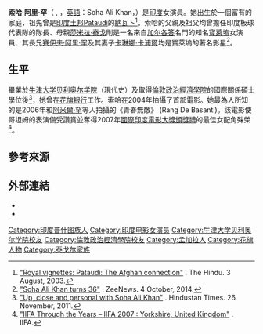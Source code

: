 {{艺人
| 姓名     = 索哈·阿里·罕
| 類型     = 女演員
| 圖片     = Soha Ali Khan at Jaypore store launch in Bandra.jpg
| 圖片尺寸 = 250px
| 綽號     = 
| 國籍     = {{IND}}
| birthname = Soha Ali Khan Pataudi
| 出生日期 = {{birth date and age|1978|10|4}}
| 出生地點 = {{IND}}[[新德里|新德里]]
| 職業     = [[演員|演員]]
| 語言     = 
| 教育程度 = [[牛津大学|牛津大学]]<br>[[倫敦政治經濟學院|倫敦政治經濟學院]]
| 宗教信仰 = 
| 配偶     = {{marriage|Kunal Khemu|2015}}
| 伴侶     = 
| 兒女     = Inaaya Naumi Kemmu
| 父母     = Mansoor Ali Khan Pataudi<br>[[莎米拉·泰戈|莎米拉·泰戈]]
| 亲属     = 
| 出道作   = 
| 出道日期 = 
| 代表作   =  
| 活躍年代 = 2004年至今
| 網站     = 
| IMDb    = 1675786
| 現任成員 = 
| 過往成員 = 
}}

'''索哈·阿里·罕'''（ {{lang-bn|সোহা আলি খান}}, {{lang-ur|سوہا علی خان}}，[[英語|英語]]：Soha Ali Khan，{{bd|1978年|10月4日|catIdx=Khan, Soha Ali}}）是[[印度|印度]]女演員。她出生於一個富有的家庭，祖先曾是[[印度土邦|印度土邦]]Pataudi的[[納瓦卜|納瓦卜]]<ref>[http://www.thehindu.com/thehindu/mag/2003/08/03/stories/2003080300740800.htm "Royal vignettes: Pataudi: The Afghan connection"] {{Wayback|url=http://www.thehindu.com/thehindu/mag/2003/08/03/stories/2003080300740800.htm |date=20100517061235 }}. The Hindu. 3 August, 2003.</ref>。索哈的父親及祖父均曾擔任印度板球代表隊的隊長、母親[[莎米拉·泰戈|莎米拉·泰戈]]則是一名來自[[加尔各答|加尔各答]]名門的知名[[寶萊塢|寶萊塢]]女演員、其長兄[[賽伊夫·阿里·罕|賽伊夫·阿里·罕]]及其妻子[[卡琳娜·卡浦爾|卡琳娜·卡浦爾]]均是寶萊塢的著名影星<ref>[http://zeenews.india.com/entertainment/celebrity/soha-ali-khan-turns-36_1479830.html "Soha Ali Khan turns 36"] {{Wayback|url=http://zeenews.india.com/entertainment/celebrity/soha-ali-khan-turns-36_1479830.html |date=20200918072329 }}. ZeeNews. 4 October, 2014.</ref>。

==生平==
畢業於[[牛津大学贝利奥尔学院|牛津大学贝利奥尔学院]]（現代史）及取得[[倫敦政治經濟學院|倫敦政治經濟學院]]的國際關係碩士學位後<ref>[http://www.hindustantimes.com/Entertainment/Bollywood/Up-close-and-personal-with-Soha-Ali-Khan/Article1-774410.aspx "Up, close and personal with Soha Ali Khan"] {{webarchive|url=https://web.archive.org/web/20120205054834/http://www.hindustantimes.com/Entertainment/Bollywood/Up-close-and-personal-with-Soha-Ali-Khan/Article1-774410.aspx |date=2012-02-05 }}. Hindustan Times. 26 November, 2011.</ref>，她曾在[[花旗银行|花旗银行]]工作。索哈在2004年拍攝了首部電影。她最為人所知的是2006年和[[阿米爾·罕|阿米爾·罕]]等人拍攝的《青春無敵》   (Rang De Basanti)。該電影使哥坦姆的表演備受讚賞並奪得2007年[[國際印度電影大獎頒獎禮|國際印度電影大獎頒獎禮]]的最佳女配角殊榮<ref>[http://iifa.com/iifa-years/iifa-years-2007/ "IIFA Through the Years – IIFA 2007 : Yorkshire, United Kingdom"] {{Wayback|url=http://iifa.com/iifa-years/iifa-years-2007/ |date=20141026142142 }}. IIFA.</ref>。

== 參考來源 ==
<references/> 

== 外部連結 ==
{{Commons category|Soha Ali Khan}}
* {{imdb name|id=1675786}}
* {{Instagram|sakpataudi}}

{{Authority control}}
{{DEFAULTSORT: Khan, Soha Ali}}
[[Category:印度普什图族人|Category:印度普什图族人]]
[[Category:印度电影女演员|Category:印度电影女演员]]
[[Category:牛津大学贝利奥尔学院校友|Category:牛津大学贝利奥尔学院校友]]
[[Category:倫敦政治經濟學院校友|Category:倫敦政治經濟學院校友]]
[[Category:孟加拉人|Category:孟加拉人]]
[[Category:花旗人物|Category:花旗人物]]
[[Category:泰戈尔家族|Category:泰戈尔家族]]